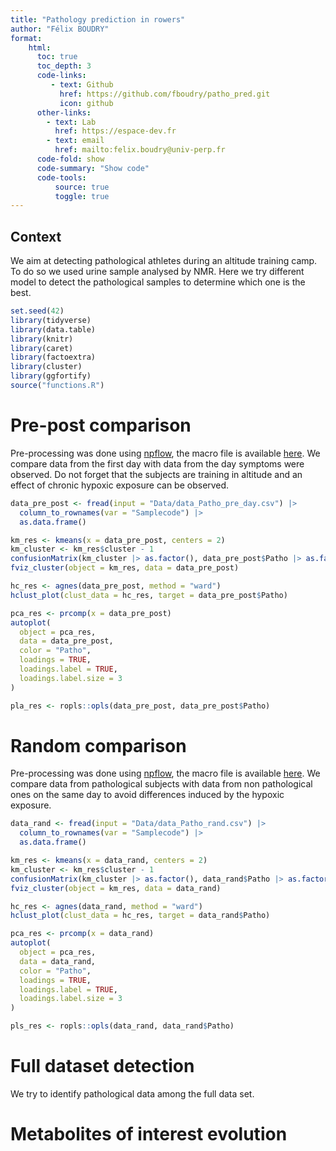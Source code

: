 ```yaml
---
title: "Pathology prediction in rowers"
author: "Félix BOUDRY"
format: 
    html:
      toc: true
      toc_depth: 3
      code-links:
         - text: Github
           href: https://github.com/fboudry/patho_pred.git
           icon: github
      other-links:
        - text: Lab
          href: https://espace-dev.fr
        - text: email
          href: mailto:felix.boudry@univ-perp.fr
      code-fold: show
      code-summary: "Show code"
      code-tools: 
          source: true
          toggle: true
---
```


## Context

We aim at detecting pathological athletes during an altitude training camp. To do so we used urine sample analysed by NMR. Here we try different model to detect the pathological samples to determine which one is the best.

```r
set.seed(42)
library(tidyverse)
library(data.table)
library(knitr)
library(caret)
library(factoextra)
library(cluster)
library(ggfortify)
source("functions.R")
```

# Pre-post comparison

Pre-processing was done using [npflow](https://nmrprocflow.org), the macro file is available [here](./npflow/NP_macro_cmd_Patho_pre_day.txt).
We compare data from the first day with data from the day symptoms were observed. Do not forget that the subjects are training in altitude and an effect of chronic hypoxic exposure can be observed.

```r
data_pre_post <- fread(input = "Data/data_Patho_pre_day.csv") |> 
  column_to_rownames(var = "Samplecode") |> 
  as.data.frame()
```

```r
km_res <- kmeans(x = data_pre_post, centers = 2)
km_cluster <- km_res$cluster - 1
confusionMatrix(km_cluster |> as.factor(), data_pre_post$Patho |> as.factor()) |> draw_confusion_matrix()
fviz_cluster(object = km_res, data = data_pre_post)
```

```r
hc_res <- agnes(data_pre_post, method = "ward")
hclust_plot(clust_data = hc_res, target = data_pre_post$Patho)
```

```r
pca_res <- prcomp(x = data_pre_post)
autoplot(
  object = pca_res,
  data = data_pre_post,
  color = "Patho",
  loadings = TRUE,
  loadings.label = TRUE,
  loadings.label.size = 3
)
```

```r
pla_res <- ropls::opls(data_pre_post, data_pre_post$Patho)
```

# Random comparison

Pre-processing was done using [npflow](https://nmrprocflow.org), the macro file is available [here](./npflow/NP_macro_cmd_Patho_rand.txt).
We compare data from pathological subjects with data from non pathological ones on the same day to avoid differences induced by the hypoxic exposure.

```r
data_rand <- fread(input = "Data/data_Patho_rand.csv") |> 
  column_to_rownames(var = "Samplecode") |> 
  as.data.frame()
```

```r
km_res <- kmeans(x = data_rand, centers = 2)
km_cluster <- km_res$cluster - 1
confusionMatrix(km_cluster |> as.factor(), data_rand$Patho |> as.factor()) |> draw_confusion_matrix()
fviz_cluster(object = km_res, data = data_rand)
```

```r
hc_res <- agnes(data_rand, method = "ward")
hclust_plot(clust_data = hc_res, target = data_rand$Patho)
```

```r
pca_res <- prcomp(x = data_rand)
autoplot(
  object = pca_res,
  data = data_rand,
  color = "Patho",
  loadings = TRUE,
  loadings.label = TRUE,
  loadings.label.size = 3
)
```

```r
pls_res <- ropls::opls(data_rand, data_rand$Patho)
```

# Full dataset detection

We try to identify pathological data among the full data set.

# Metabolites of interest evolution
